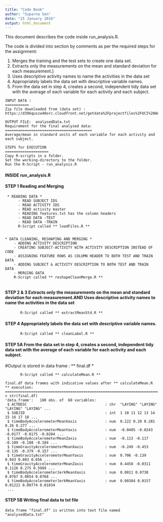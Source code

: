 ```yaml
---
title: "Code Book"
author: "Suparna Sen"
date: "25 January 2016"
output: html_document
---
```

This document describes the code inside run_analysis.R.

The code is divided into section by comments as per the required steps for the assignment:

1. Merges the training and the test sets to create one data set. 
2. Extracts only the measurements on the mean and standard deviation for each measurement.]
3. Uses descriptive activity names to name the activities in the data set
4. Appropriately labels the data set with descriptive variable names.
5. From the data set in step 4, creates a second, independent tidy data set with the average of each variable for each activity and each subject.

```
INPUT DATA : 
===========
Zip file downloaded from (data set) : 
https://d396qusza40orc.cloudfront.net/getdata%2Fprojectfiles%2FUCI%20HAR%20Dataset.zip
```
```
OUTPUT FILE:  analysedData.txt
Requirement for the final analysed data:
========================================
Average/mean in standard units of each variable for each activity and each subject.

```
```
STEPS for EXECUTION
====================
Copy R-scripts in a folder.
Set the working-directory to the folder.
Run the R-Script - run_analysis.R
```
#### INSIDE run_analysis.R
#### STEP 1 Reading and Merging 

```
 * READING DATA *
      - READ SUBJECT IDS
      - READ ACTIVITY IDS
      - READ activity master
      - READING features.txt has the column headers
      - READ DATA -TEST 
      - READ DATA -TRAIN
      R-Script called ** loadFiles.R **

      
* DATA CLEANING, RESHAPING AND MERGING *
    - ADDING ACTIVITY DESCRIPTION
    - CREATING SUBJECT-ACTIVITY WITH ACTIVITY DESCRIPTION INSTEAD OF CODE
    - ASSIGNING FEATURE ROWS AS COLUMN HEADER TO BOTH TEST AND TRAIN DATA
    - ADDING SUBJECT & ACTIVITY DESCRIPTION TO BOTH TEST AND TRAIN DATA
    - MERGING DATA 
    R-Script called ** reshapeCleanMerge.R **
    
```
#### STEP 2 & 3 Extracts only the measurements on the mean and standard deviation for each measurement.AND Uses descriptive activity names to name the activities in the data set

```
       R-Script called ** extractMeanStd.R **
```
#### STEP 4 Appropriately labels the data set with descriptive variable names.

```
       R-Script called ** cleanLabel.R **
```

#### STEP 5A From the data set in step 4, creates a second, independent tidy data set with the average of each variable for each activity and each subject. 
#Output is stored in data frame : ** final.df *
```
       R-Script called ** calculateMean.R ** 
```
```
final.df data frames with indicative values after ** calculateMean.R ** execution:
=================================================================================
> str(final.df)
'data.frame':	180 obs. of  68 variables:
 $ ACTDESC                                    : chr  "LAYING" "LAYING" "LAYING" "LAYING" ...
 $ SUBJID                                     : int  1 10 11 12 13 14 15 16 17 18 ...
 $ timeBodyAccelerometerMeanXaxis             : num  0.222 0.28 0.281 0.26 0.277 ...
 $ timeBodyAccelerometerMeanYaxis             : num  -0.0405 -0.0243 -0.0177 -0.0175 -0.0204 ...
 $ timeBodyAccelerometerMeanZaxis             : num  -0.113 -0.117 -0.109 -0.108 -0.104 ...
 $ timeGravityAccelerometerMeanXaxis          : num  -0.249 -0.453 -0.135 -0.379 -0.157 ...
 $ timeGravityAccelerometerMeanYaxis          : num  0.706 -0.139 0.943 0.803 0.656 ...
 $ timeGravityAccelerometerMeanZaxis          : num  0.4458 -0.0311 0.1126 0.275 0.5989 ...
 $ timeBodyAccelerometerJerkMeanXaxis         : num  0.0811 0.0738 0.0767 0.0854 0.0768 ...
 $ timeBodyAccelerometerJerkMeanYaxis         : num  0.00384 0.0157 0.01222 0.00774 0.01834 
 ...
```
#### STEP 5B Writing final data to txt file 
```
data frame "final.df" is written into text file named "analysedData.txt"
```
